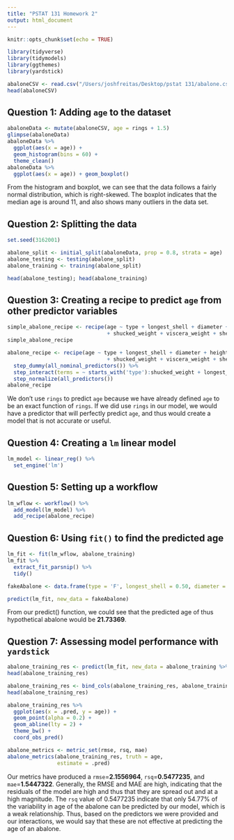 ```yaml
---
title: "PSTAT 131 Homework 2"
output: html_document
---
```


```r
knitr::opts_chunk$set(echo = TRUE)
```

```r
library(tidyverse)
library(tidymodels)
library(ggthemes)
library(yardstick)

abaloneCSV <- read.csv("/Users/joshfreitas/Desktop/pstat 131/abalone.csv")
head(abaloneCSV)
```

## Question 1: Adding `age` to the dataset
```r
abaloneData <- mutate(abaloneCSV, age = rings + 1.5)
glimpse(abaloneData)
abaloneData %>% 
  ggplot(aes(x = age)) +
  geom_histogram(bins = 60) +
  theme_clean()
abaloneData %>% 
  ggplot(aes(x = age)) + geom_boxplot()
```

From the histogram and boxplot, we can see that the data follows a fairly normal distribution, which is 
right-skewed. The boxplot indicates that the median age is around 11, and also shows many outliers
in the data set.

## Question 2: Splitting the data
```r
set.seed(3162001)

abalone_split <- initial_split(abaloneData, prop = 0.8, strata = age)
abalone_testing <- testing(abalone_split)
abalone_training <- training(abalone_split)

head(abalone_testing); head(abalone_training)
```

## Question 3: Creating a recipe to predict `age` from other predictor variables
```r
simple_abalone_recipe <- recipe(age ~ type + longest_shell + diameter + height + whole_weight
                                + shucked_weight + viscera_weight + shell_weight, data = abalone_training)
simple_abalone_recipe

abalone_recipe <- recipe(age ~ type + longest_shell + diameter + height + whole_weight
                                + shucked_weight + viscera_weight + shell_weight, data = abalone_training) %>% 
  step_dummy(all_nominal_predictors()) %>% 
  step_interact(terms = ~ starts_with('type'):shucked_weight + longest_shell:diameter + shucked_weight:shell_weight) %>% 
  step_normalize(all_predictors())
abalone_recipe
```

We don't use `rings` to predict `age` because we have already defined `age` to be an exact function of `rings`.
If we did use `rings` in our model, we would have a predictor that will perfectly predict `age`, and thus would
create a model that is not accurate or useful.

## Question 4: Creating a `lm` linear model
```r
lm_model <- linear_reg() %>% 
  set_engine('lm')
```

## Question 5: Setting up a workflow
```r
lm_wflow <- workflow() %>% 
  add_model(lm_model) %>% 
  add_recipe(abalone_recipe)
```

## Question 6: Using `fit()` to find the predicted age
```r
lm_fit <- fit(lm_wflow, abalone_training)
lm_fit %>% 
  extract_fit_parsnip() %>% 
  tidy()

fakeAbalone <- data.frame(type = 'F', longest_shell = 0.50, diameter = 0.10, height = 0.30, whole_weight = 4, shucked_weight = 1, viscera_weight = 2, shell_weight = 1, rings = 9)

predict(lm_fit, new_data = fakeAbalone)
```

From our predict() function, we could see that the predicted age of thus hypothetical abalone
would be **21.73369**.

## Question 7: Assessing model performance with `yardstick`
```r
abalone_training_res <- predict(lm_fit, new_data = abalone_training %>% select(-age))
head(abalone_training_res)

abalone_training_res <- bind_cols(abalone_training_res, abalone_training %>% select(age))
head(abalone_training_res)

abalone_training_res %>% 
  ggplot(aes(x = .pred, y = age)) +
  geom_point(alpha = 0.2) +
  geom_abline(lty = 2) + 
  theme_bw() +
  coord_obs_pred()

abalone_metrics <- metric_set(rmse, rsq, mae)
abalone_metrics(abalone_training_res, truth = age, 
                estimate = .pred)
```

Our metrics have produced a `rmse`=**2.1556964**, `rsq`=**0.5477235**, and `mae`=**1.5447322**.
Generally, the RMSE and MAE are high, indicating that the residuals of the model are high
and thus that they are spread out and at a high magnitude. 
The `rsq` value of 0.5477235 indicate that only 54.77% of the variability in age of the abalone
can be predicted by our model, which is a weak relationship. Thus, based on the predictors we were provided
and our interactions, we would say that these are not effective at predicting the age of an abalone.
